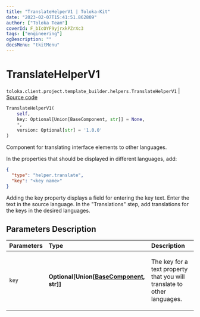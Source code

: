 ```yaml
---
title: "TranslateHelperV1 | Toloka-Kit"
date: "2023-02-07T15:41:51.862809"
author: ["Toloka Team"]
coverId: F_bIcOYF9yjrxkPZrXc3
tags: ["engineering"]
ogDescription: ""
docsMenu: "tkitMenu"
---
```


# TranslateHelperV1
`toloka.client.project.template_builder.helpers.TranslateHelperV1` | [Source code](https://github.com/Toloka/toloka-kit/blob/v1.1.3/src/client/project/template_builder/helpers.py#L267)

```python
TranslateHelperV1(
    self,
    key: Optional[Union[BaseComponent, str]] = None,
    *,
    version: Optional[str] = '1.0.0'
)
```

Component for translating interface elements to other languages.

In the properties that should be displayed in different languages, add:

```json
{
  "type": "helper.translate",
  "key": "<key name>"
}
```

Adding the key property displays a field for entering the key text. Enter the text in the source language. In the
"Translations" step, add translations for the keys in the desired languages.

## Parameters Description

| Parameters | Type | Description |
| :----------| :----| :-----------|
`key`|**Optional\[Union\[[BaseComponent](/docs-new/toloka-kit/reference/toloka.client.project.template_builder.base.BaseComponent), str\]\]**|<p>The key for a text property that you will translate to other languages.</p>
